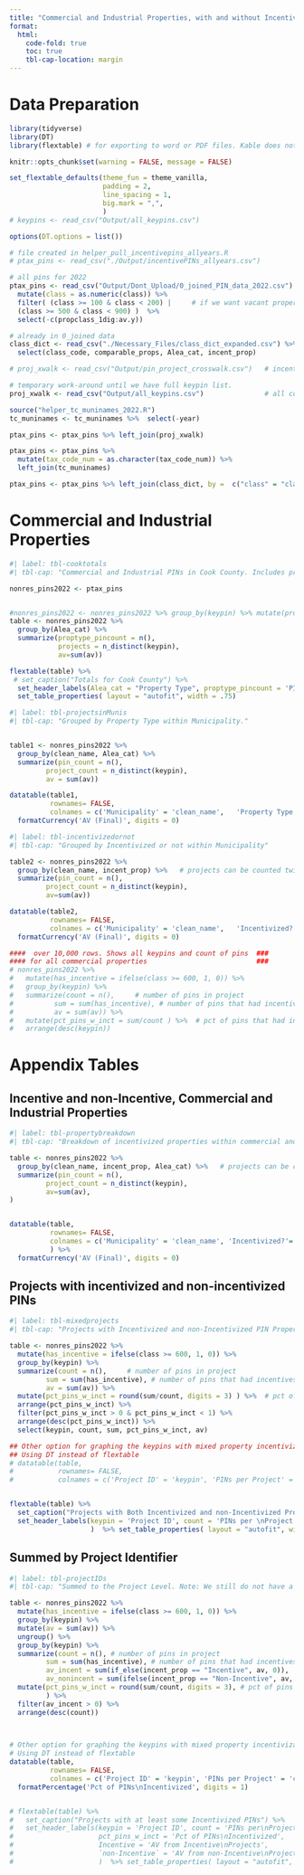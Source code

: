 ```yaml
---
title: "Commercial and Industrial Properties, with and without Incentives"
format: 
  html:
    code-fold: true
    toc: true
    tbl-cap-location: margin
---
```


# Data Preparation

```r

library(tidyverse)
library(DT)
library(flextable) # for exporting to word or PDF files. Kable does not do that

knitr::opts_chunk$set(warning = FALSE, message = FALSE)

set_flextable_defaults(theme_fun = theme_vanilla, 
                       padding = 2,
                       line_spacing = 1,
                       big.mark = ",",
                       )
# keypins <- read_csv("Output/all_keypins.csv")

options(DT.options = list())
```



```r
# file created in helper_pull_incentivepins_allyears.R
# ptax_pins <- read_csv("./Output/incentivePINs_allyears.csv") 

# all pins for 2022
ptax_pins <- read_csv("Output/Dont_Upload/0_joined_PIN_data_2022.csv") %>% 
  mutate(class = as.numeric(class)) %>%
  filter( (class >= 100 & class < 200) |     # if we want vacant property owned by them too.
  (class >= 500 & class < 900) )  %>%
  select(-c(propclass_1dig:av.y))

# already in 0_joined data
class_dict <- read_csv("./Necessary_Files/class_dict_expanded.csv") %>%
  select(class_code, comparable_props, Alea_cat, incent_prop)

# proj_xwalk <- read_csv("Output/pin_project_crosswalk.csv")   # incentive properties only

# temporary work-around until we have full keypin list.
proj_xwalk <- read_csv("Output/all_keypins.csv")               # all commercial valuation properties but made with very unreliable data from commercial valuation dataset. 

source("helper_tc_muninames_2022.R")
tc_muninames <- tc_muninames %>%  select(-year)

ptax_pins <- ptax_pins %>% left_join(proj_xwalk)

ptax_pins <- ptax_pins %>% 
  mutate(tax_code_num = as.character(tax_code_num)) %>%
  left_join(tc_muninames)

ptax_pins <- ptax_pins %>% left_join(class_dict, by =  c("class" = "class_code"))


```

# Commercial and Industrial Properties

```r
#| label: tbl-cooktotals
#| tbl-cap: "Commercial and Industrial PINs in Cook County. Includes property classes 500-899."

nonres_pins2022 <- ptax_pins


#nonres_pins2022 <- nonres_pins2022 %>% group_by(keypin) %>% mutate(proj_hasincentive = class)
table <- nonres_pins2022 %>% 
  group_by(Alea_cat) %>% 
  summarize(proptype_pincount = n(),
            projects = n_distinct(keypin),
            av=sum(av))

flextable(table) %>% 
 # set_caption("Totals for Cook County") %>% 
  set_header_labels(Alea_cat = "Property Type", proptype_pincount = 'PINs', projects = "Project IDs", av = 'AV (Final)') %>%
  set_table_properties( layout = "autofit", width = .75)
```



```r
#| label: tbl-projectsinMunis
#| tbl-cap: "Grouped by Property Type within Municipality."


table1 <- nonres_pins2022 %>% 
  group_by(clean_name, Alea_cat) %>% 
  summarize(pin_count = n(),
         project_count = n_distinct(keypin), 
         av = sum(av))

datatable(table1,
          rownames= FALSE,
          colnames = c('Municipality' = 'clean_name',   'Property Type' = 'Alea_cat', 'PIN Count' = 'pin_count', 'Project Count' = 'project_count', 'AV (Final)' = 'av')) %>%
  formatCurrency('AV (Final)', digits = 0)
```


```r
#| label: tbl-incentivizedornot
#| tbl-cap: "Grouped by Incentivized or not within Municipality"

table2 <- nonres_pins2022 %>% 
  group_by(clean_name, incent_prop) %>%   # projects can be counted twice if the project has incentive and normal commercial/industrial prop classes.
  summarize(pin_count = n(),
         project_count = n_distinct(keypin), 
         av=sum(av))

datatable(table2,
          rownames= FALSE,
          colnames = c('Municipality' = 'clean_name',   'Incentivized?' = 'incent_prop', 'PIN Count' = 'pin_count', 'Project Count' = 'project_count', 'AV (Final)' = 'av')) %>%
  formatCurrency('AV (Final)', digits = 0)
```


```r


####  over 10,000 rows. Shows all keypins and count of pins  ###
#### for all commercial properties                           ###
# nonres_pins2022 %>% 
#   mutate(has_incentive = ifelse(class >= 600, 1, 0)) %>%
#   group_by(keypin) %>%
#   summarize(count = n(),     # number of pins in project
#          sum = sum(has_incentive), # number of pins that had incentives
#          av = sum(av)) %>%
#   mutate(pct_pins_w_inct = sum/count ) %>%  # pct of pins that had incentive property class
#   arrange(desc(keypin))
```




# Appendix Tables

## Incentive and non-Incentive, Commercial and Industrial Properties

```r
#| label: tbl-propertybreakdown
#| tbl-cap: "Breakdown of incentivized properties within commercial and industrial properties"

table <- nonres_pins2022 %>% 
  group_by(clean_name, incent_prop, Alea_cat) %>%   # projects can be counted twice if the project has incentive and normal commercial/industrial prop classes.
  summarize(pin_count = n(),
         project_count = n_distinct(keypin), 
         av=sum(av),
)


datatable(table,
          rownames= FALSE,
          colnames = c('Municipality' = 'clean_name', 'Incentivized?'='incent_prop',   'Property Type' = 'Alea_cat', 'PINs in Projects' = 'pin_count', 'Project Count' = 'project_count', 'AV (Final)' = 'av'),
          ) %>%
  formatCurrency('AV (Final)', digits = 0)
```

## Projects with incentivized and non-incentivized PINs

```r
#| label: tbl-mixedprojects
#| tbl-cap: "Projects with Incentivized and non-Incentivized PIN Property Classes"

table <- nonres_pins2022 %>% 
  mutate(has_incentive = ifelse(class >= 600, 1, 0)) %>%
  group_by(keypin) %>%
  summarize(count = n(),     # number of pins in project
         sum = sum(has_incentive), # number of pins that had incentives
         av = sum(av)) %>%
  mutate(pct_pins_w_inct = round(sum/count, digits = 3) ) %>%  # pct of pins that had incentive property class
  arrange(pct_pins_w_inct) %>% 
  filter(pct_pins_w_inct > 0 & pct_pins_w_inct < 1) %>%
  arrange(desc(pct_pins_w_inct)) %>%
  select(keypin, count, sum, pct_pins_w_inct, av)

## Other option for graphing the keypins with mixed property incentivization
## Using DT instead of flextable
# datatable(table,
#           rownames= FALSE,
#           colnames = c('Project ID' = 'keypin', 'PINs per Project' = 'count', 'PINs with Incentive Class' = 'sum', 'Assessed Value (Final)' = 'av', 'Pct of PINs Incentivized' = 'pct_pins_w_inct'))


flextable(table) %>% 
  set_caption("Projects with Both Incentivized and non-Incentivized Property Clases") %>% 
  set_header_labels(keypin = 'Project ID', count = 'PINs per \nProject', sum = 'PINs with \nIncentives', pct_pins_w_inct = 'Pct of PINs \nIncentivized', av = 'Project AV  \n(Final)'
                    )  %>% set_table_properties( layout = "autofit", width = .75)


```

## Summed by Project Identifier

```r
#| label: tbl-projectIDs
#| tbl-cap: "Summed to the Project Level. Note: We still do not have a true keypin-pin crosswalk so these numbers are very likely to change once the makeshift crosswalk is replaced"

table <- nonres_pins2022 %>% 
  mutate(has_incentive = ifelse(class >= 600, 1, 0)) %>%
  group_by(keypin) %>%
  mutate(av = sum(av)) %>%
  ungroup() %>%
  group_by(keypin) %>%
  summarize(count = n(), # number of pins in project
         sum = sum(has_incentive), # number of pins that had incentives
         av_incent = sum(if_else(incent_prop == "Incentive", av, 0)),
         av_nonincent = sum(ifelse(incent_prop == "Non-Incentive", av, 0))) %>%
  mutate(pct_pins_w_inct = round(sum/count, digits = 3), # pct of pins that had incentive property class
         ) %>%  
  filter(av_incent > 0) %>%  
  arrange(desc(count)) 

  

# Other option for graphing the keypins with mixed property incentivization
# Using DT instead of flextable
datatable(table,
          rownames= FALSE,
          colnames = c('Project ID' = 'keypin', 'PINs per Project' = 'count', 'PINs with\nIncent Class' = 'sum', 'Pct of PINs\nIncentivized' = 'pct_pins_w_inct', 'AV in Incent Class' = 'av_incent', 'AV in non-Incent Class' = 'av_nonincent')) %>%
  formatPercentage('Pct of PINs\nIncentivized', digits = 1)


# flextable(table) %>% 
#   set_caption("Projects with at least some Incentivized PINs") %>% 
#   set_header_labels(keypin = 'Project ID', count = 'PINs per\nProject',  
#                     pct_pins_w_inct = 'Pct of PINs\nIncentivized', 
#                     Incentive = 'AV from Incentive\nProjects', 
#                     `non-Incentive` = 'AV from non-Incentive\nProjects'
#                     )  %>% set_table_properties( layout = "autofit", width = .75)


```
